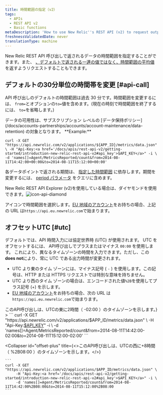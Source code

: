 ```yaml
---
title: 時間範囲の指定（v2）
tags:
  - APIs
  - REST API v2
  - Basic functions
metaDescription: 'How to use New Relic''s REST API (v2) to request output for a specific time range by changing the default 30 minutes range , as well as offsetting UTC.'
freshnessValidatedDate: never
translationType: machine
---
```


New Relic REST API 呼び出しで返されるデータの時間範囲を指定することができます。また、 [、デフォルトで返される一連の値ではなく、時間範囲の平均値](/docs/apm/apis/requirements/calculating-average-metric-values-summarize) を返すようリクエストすることもできます。

## デフォルトの30分単位の時間帯を変更 [#api-call]

API 呼び出しのデフォルトの時間範囲は過去 30 分です。時間範囲を変更するには、 `from=`とオプションの`to=`値を含めます。(現在の時刻で時間範囲を終了するには、 `to=`を省略します。)

<Callout variant="tip">
  データの可用性は、サブスクリプション レベルの [データ保持ポリシー](/docs/accounts-partnerships/accounts/account-maintenance/data-retention) の対象となります。
</Callout>

<DNT>
  **Example:**
</DNT>

```
curl -X GET "https://api.newrelic.com/v2/applications/${APP_ID}/metrics/data.json" \ -H "Api-Key:<a href='/docs/apis/rest-api-v2/getting-started/introduction-new-relic-rest-api-v2#api_key'>$API_KEY</a>" -i \ -d 'names[]=Agent/MetricsReported/count&from=2014-08-11T14:42:00+00:00&to=2014-08-11T15:12:00+00:00'
```

各データポイントで返される期間は、 [指定した時間範囲](/docs/apm/apis/requirements/extracting-metric-data#time) に依存します。期間を変更するには、 [period パラメータ](/docs/apm/apis/requirements/extracting-metric-data#period) をクエリに含めます。

New Relic REST API Explorer (v2)を使用している場合は、ダイヤモンドを使用できます。<img
  title="icon-api-diamond"
  alt="icon-api-diamond"
  src="/images/apis-and-data_icon_REST-API-explorer-diamond.webp"
/>

アイコンで時間範囲を選択します。[EU 地域のアカウント](/docs/using-new-relic/welcome-new-relic/getting-started/introduction-eu-region-data-center)をお持ちの場合、上記の URL は`https://api.eu.newrelic.com`で始まります。

## オフセットUTC [#utc]

デフォルトでは、API 時間入力には協定世界時 (UTC) が使用されます。 UTC をオフセットするには、 API呼び出しでプラスまたはマイナス `00:00` を使用します。 これにより、異なるタイムゾーンの時間を入力できます。ただし、この<DNT>**does not**</DNT>により、常に UTC である出力時間が変更されます。

* UTC より東のタイム ゾーンには、マイナス記号 ( `-` ) を使用します。この記号は、HTTP または HTTPS リクエストでは特別な意味を持ちません。
* UTC より西のタイム ゾーンの場合は、エンコードされた値`%2B`を使用してプラス記号 (+) を示します。
* [EU 地域のアカウント](/docs/using-new-relic/welcome-new-relic/getting-started/introduction-eu-region-data-center)をお持ちの場合、次の URL は`https://api.eu.newrelic.com`で始まります。

<CollapserGroup>
  <Collapser
    id="offset-minus"
    title={<>このAPI呼び出しは、UTCの東に2時間（ <InlineCode>-02:00</InlineCode> ）のタイムゾーンを示します。</>}
  >
    ```
    curl -X GET "https://api.newrelic.com/v2/applications/$APP_ID/metrics/data.json" \
         -H "Api-Key:<a href='/docs/apis/rest-api-v2/getting-started/introduction-new-relic-rest-api-v2#api_key'>$API_KEY</a>" -i \
         -d 'names[]=Agent/MetricsReported/count&from=2014-08-11T14:42:00-02:00&to=2014-08-11T15:12:00-02:00'
    ```
  </Collapser>

  <Collapser
    id="offset-plus"
    title={<>このAPI呼び出しは、UTCの西に+8時間（ <InlineCode>%2B08:00</InlineCode> ）のタイムゾーンを示します。</>}
  >
    ```
    curl -X GET "https://api.newrelic.com/v2/applications/$APP_ID/metrics/data.json" \
         -H "Api-Key:<a href='/docs/apis/rest-api-v2/getting-started/introduction-new-relic-rest-api-v2#api_key'>$API_KEY</a>" -i \
         -d 'names[]=Agent/MetricsReported/count&from=2014-08-11T14:42:00%2B08:00&to=2014-08-11T15:12:00%2B08:00
    ```
  </Collapser>
</CollapserGroup>
